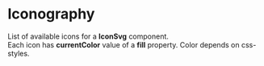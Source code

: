 

<Meta title="General/Iconography" />

# Iconography

List of available icons for a <b>IconSvg</b> component.<br/>
Each icon has <b>currentColor</b> value of a <b>fill</b> property. Color depends on css-styles.

<IconGallery>
  <IconItem name="add">
    <IconSvg name="add" />
  </IconItem>
  <IconItem name="airport-signal">
    <IconSvg name="airport-signal" />
  </IconItem>
  <IconItem name="alert">
    <IconSvg name="alert" />
  </IconItem>
  <IconItem name="approved">
    <IconSvg name="approved" />
  </IconItem>
  <IconItem name="arrow-keys">
    <IconSvg name="arrow-keys" />
  </IconItem>
  <IconItem name="arrow">
    <IconSvg name="arrow" />
  </IconItem>
  <IconItem name="arrowLeftBig">
    <IconSvg name="arrowLeftBig" />
  </IconItem>
  <IconItem name="astro">
    <IconSvg name="astro" />
  </IconItem>
  <IconItem name="bell">
    <IconSvg name="bell" />
  </IconItem>
  <IconItem name="bellRed">
    <IconSvg name="bellRed" />
  </IconItem>
  <IconItem name="bin">
    <IconSvg name="bin" />
  </IconItem>
  <IconItem name="blocks">
    <IconSvg name="blocks" />
  </IconItem>
  <IconItem name="calendar">
    <IconSvg name="calendar" />
  </IconItem>
  <IconItem name="calendarMinus">
    <IconSvg name="calendarMinus" />
  </IconItem>
  <IconItem name="cameraOff">
    <IconSvg name="cameraOff" />
  </IconItem>
  <IconItem name="cameraOn">
    <IconSvg name="cameraOn" />
  </IconItem>
  <IconItem name="chart">
    <IconSvg name="chart" />
  </IconItem>
  <IconItem name="chat">
    <IconSvg name="chat" />
  </IconItem>
  <IconItem name="check-on">
    <IconSvg name="check-on" />
  </IconItem>
  <IconItem name="check">
    <IconSvg name="check" />
  </IconItem>
  <IconItem name="checked">
      <IconSvg name="checked" />
    </IconItem>
  <IconItem name="checkmark">
    <IconSvg name="checkmark" />
  </IconItem>
  <IconItem name="chevron">
    <IconSvg name="chevron" />
  </IconItem>
  <IconItem name="clock-two">
    <IconSvg name="clock-two" />
  </IconItem>
  <IconItem name="clock">
    <IconSvg name="clock" />
  </IconItem>
  <IconItem name="close">
    <IconSvg name="close" />
  </IconItem>
  <IconItem name="collaboration">
    <IconSvg name="collaboration" />
  </IconItem>
  <IconItem name="controls">
    <IconSvg name="controls" />
  </IconItem>
  <IconItem name="copy">
    <IconSvg name="copy" />
  </IconItem>
  <IconItem name="cube">
    <IconSvg name="cube" />
  </IconItem>
  <IconItem name="cubicles">
    <IconSvg name="cubicles" />
  </IconItem>
  <IconItem name="denied">
    <IconSvg name="denied" />
  </IconItem>
  <IconItem name="direction-arrows">
    <IconSvg name="direction-arrows" />
  </IconItem>
  <IconItem name="discord">
    <IconSvg name="discord" />
  </IconItem>
  <IconItem name="drive">
    <IconSvg name="drive" />
  </IconItem>
  <IconItem name="edit">
    <IconSvg name="edit" />
  </IconItem>
  <IconItem name="ellipse">
    <IconSvg name="ellipse" />
  </IconItem>
  <IconItem name="email">
    <IconSvg name="email" />
  </IconItem>
  <IconItem name="exit">
    <IconSvg name="exit" />
  </IconItem>
  <IconItem name="explore">
    <IconSvg name="explore" />
  </IconItem>
  <IconItem name="fly-portal">
    <IconSvg name="fly-portal" />
  </IconItem>
  <IconItem name="fly-to">
    <IconSvg name="fly-to" />
  </IconItem>
  <IconItem name="fly-with-me">
    <IconSvg name="fly-with-me" />
  </IconItem>
  <IconItem name="fullscreen">
    <IconSvg name="fullscreen" />
  </IconItem>
  <IconItem name="gear">
    <IconSvg name="gear" />
  </IconItem>
  <IconItem name="go">
    <IconSvg name="go" />
  </IconItem>
  <IconItem name="group">
    <IconSvg name="group" />
  </IconItem>
  <IconItem name="groupChat">
    <IconSvg name="groupChat" />
  </IconItem>
  <IconItem name="hand">
    <IconSvg name="hand" />
  </IconItem>
  <IconItem name="hierarchy">
    <IconSvg name="hierarchy" />
  </IconItem>
  <IconItem name="high-five">
    <IconSvg name="high-five" />
  </IconItem>
  <IconItem name="home">
    <IconSvg name="home" />
  </IconItem>
  <IconItem name="info">
    <IconSvg name="info" />
  </IconItem>
  <IconItem name="invite-user">
    <IconSvg name="invite-user" />
  </IconItem>
  <IconItem name="kusama">
    <IconSvg name="kusama" />
  </IconItem>
  <IconItem name="leave-left">
    <IconSvg name="leave-left" />
  </IconItem>
  <IconItem name="leave">
    <IconSvg name="leave" />
  </IconItem>
  <IconItem name="lightbulb">
    <IconSvg name="lightbulb" />
  </IconItem>
  <IconItem name="lightningDuotone">
    <IconSvg name="lightningDuotone" />
  </IconItem>
  <IconItem name="lightningOutline">
    <IconSvg name="lightningOutline" />
  </IconItem>
  <IconItem name="link">
    <IconSvg name="link" />
  </IconItem>
  <IconItem name="live">
    <IconSvg name="live" />
  </IconItem>
  <IconItem name="locate">
    <IconSvg name="locate" />
  </IconItem>
  <IconItem name="location">
    <IconSvg name="location" />
  </IconItem>
  <IconItem name="locator">
    <IconSvg name="locator" />
  </IconItem>
  <IconItem name="lock">
    <IconSvg name="lock" />
  </IconItem>
  <IconItem name="logout">
    <IconSvg name="logout" />
  </IconItem>
  <IconItem name="meeting">
    <IconSvg name="meeting" />
  </IconItem>
  <IconItem name="microphoneOff">
    <IconSvg name="microphoneOff" />
  </IconItem>
  <IconItem name="microphoneOn">
    <IconSvg name="microphoneOn" />
  </IconItem>
  <IconItem name="minimap">
    <IconSvg name="minimap" />
  </IconItem>
  <IconItem name="minimise">
    <IconSvg name="minimise" />
  </IconItem>
  <IconItem name="miro">
    <IconSvg name="miro" />
  </IconItem>
  <IconItem name="mouse-pad">
    <IconSvg name="mouse-pad" />
  </IconItem>
  <IconItem name="music">
    <IconSvg name="music" />
  </IconItem>
  <IconItem name="notes">
    <IconSvg name="notes" />
  </IconItem>
  <IconItem name="pencil">
    <IconSvg name="pencil" />
  </IconItem>
  <IconItem name="people">
    <IconSvg name="people" />
  </IconItem>
  <IconItem name="planet">
    <IconSvg name="planet" />
  </IconItem>
  <IconItem name="play-button">
    <IconSvg name="play-button" />
  </IconItem>
  <IconItem name="player-backward">
    <IconSvg name="player-backward" />
  </IconItem>
  <IconItem name="player-forward">
    <IconSvg name="player-forward" />
  </IconItem>
  <IconItem name="player-mute">
    <IconSvg name="player-mute" />
  </IconItem>
  <IconItem name="player-mute">
    <IconSvg name="player-mute" />
  </IconItem>
  <IconItem name="player-pause">
    <IconSvg name="player-pause" />
  </IconItem>
  <IconItem name="player-unmute">
    <IconSvg name="player-unmute" />
  </IconItem>
  <IconItem name="polkadotprofile">
    <IconSvg name="polkadotprofile" />
  </IconItem>
  <IconItem name="profile">
    <IconSvg name="profile" />
  </IconItem>
  <IconItem name="question">
    <IconSvg name="question" />
  </IconItem>
  <IconItem name="questions">
    <IconSvg name="questions" />
  </IconItem>
  <IconItem name="qweasd">
    <IconSvg name="qweasd" />
  </IconItem>
  <IconItem name="remove-user">
    <IconSvg name="remove-user" />
  </IconItem>
  <IconItem name="requested">
    <IconSvg name="requested" />
  </IconItem>
  <IconItem name="rocket">
    <IconSvg name="rocket" />
  </IconItem>
  <IconItem name="screenshare">
    <IconSvg name="screenshare" />
  </IconItem>
  <IconItem name="search">
    <IconSvg name="search" />
  </IconItem>
  <IconItem name="shield-open">
    <IconSvg name="shield-open" />
  </IconItem>
  <IconItem name="shieldCheck">
    <IconSvg name="shieldCheck" />
  </IconItem>
  <IconItem name="shift-button">
    <IconSvg name="shift-button" />
  </IconItem>
  <IconItem name="skybox">
    <IconSvg name="skybox" />
  </IconItem>
  <IconItem name="smiley-face">
    <IconSvg name="smiley-face" />
  </IconItem>
  <IconItem name="solar-system">
    <IconSvg name="solar-system" />
  </IconItem>
  <IconItem name="sort">
    <IconSvg name="sort" />
  </IconItem>
  <IconItem name="sortOnAsc">
    <IconSvg name="sortOnAsc" />
  </IconItem>
  <IconItem name="sortOnDesc">
    <IconSvg name="sortOnDesc" />
  </IconItem>
  <IconItem name="sound">
    <IconSvg name="sound" />
  </IconItem>
  <IconItem name="space-bar">
    <IconSvg name="space-bar" />
  </IconItem>
  <IconItem name="square-light">
    <IconSvg name="square-light" />
  </IconItem>
  <IconItem name="stage">
    <IconSvg name="stage" />
  </IconItem>
  <IconItem name="star">
    <IconSvg name="star" />
  </IconItem>
  <IconItem name="starOn">
    <IconSvg name="starOn" />
  </IconItem>
  <IconItem name="stats">
    <IconSvg name="stats" />
  </IconItem>
  <IconItem name="stop">
    <IconSvg name="stop" />
  </IconItem>
  <IconItem name="tiles">
    <IconSvg name="tiles" />
  </IconItem>
  <IconItem name="trash">
    <IconSvg name="trash" />
  </IconItem>
  <IconItem name="user-network">
    <IconSvg name="user-network" />
  </IconItem>
  <IconItem name="vector">
    <IconSvg name="vector" />
  </IconItem>
  <IconItem name="vibe">
    <IconSvg name="vibe" />
  </IconItem>
  <IconItem name="wallet">
    <IconSvg name="wallet" />
  </IconItem>
  <IconItem name="warning">
    <IconSvg name="warning" />
  </IconItem>
  <IconItem name="warning2">
    <IconSvg name="warning2" />
  </IconItem>
  <IconItem name="whitelist">
    <IconSvg name="whitelist" />
  </IconItem>
</IconGallery>
